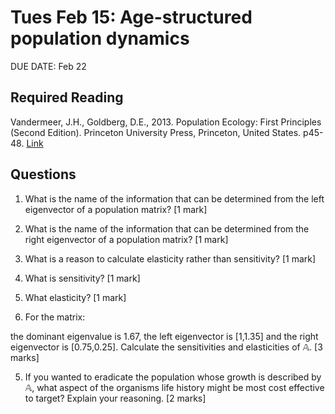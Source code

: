 # Tues Feb 15: Age-structured population dynamics

DUE DATE: Feb 22

## Required Reading
Vandermeer, J.H., Goldberg, D.E., 2013. Population Ecology: First Principles (Second Edition). Princeton University Press, Princeton, United States. p45-48. [Link](https://ebookcentral-proquest-com.qe2a-proxy.mun.ca/lib/mun/detail.action?docID=1205619)

## Questions

1. What is the name of the information that can be determined from the left eigenvector of a population matrix? [1 mark]

2. What is the name of the information that can be determined from the right eigenvector of a population matrix? [1 mark]

3. What is a reason to calculate elasticity rather than sensitivity? [1 mark] 

4. What is sensitivity? [1 mark]

5. What elasticity? [1 mark]

6. For the matrix:

\begin{equation}
\mathbb{A}=
\left[
\begin{array}{cc}
1 & 2\\
0.5 & 0.2\\
\end{array}
\right]
\end{equation}

the dominant eigenvalue is 1.67, the left eigenvector is [1,1.35] and the right eigenvector is [0.75,0.25]. Calculate the sensitivities and elasticities of $\mathbb{A}$. [3 marks]

5. If you wanted to eradicate the population whose growth is described by $\mathbb{A}$, what aspect of the organisms life history might be most cost effective to target? Explain your reasoning. [2 marks]



